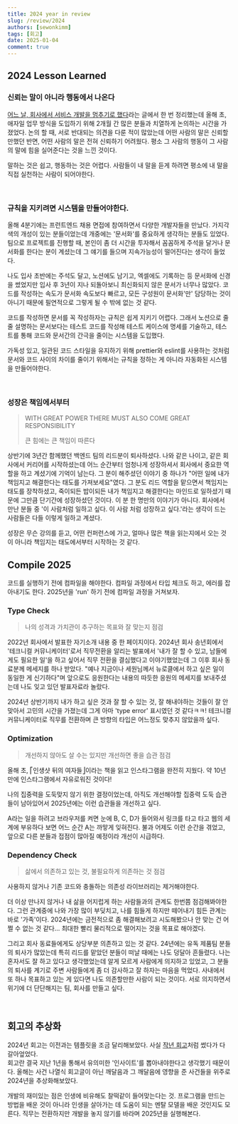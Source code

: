 ```yaml
---
title: 2024 year in review
slug: /review/2024
authors: [sewonkimm]
tags: [회고]
date: 2025-01-04
comment: true
---
```



## 2024 Lesson Learned

### 신뢰는 말이 아니라 행동에서 나온다

[어느 날, 회사에서 서비스 개발을 멈추기로 했다](/blog/review/processTF)라는 글에서 한 번 정리했는데 올해 초, 애자일 업무 방식을 도입하기 위해 2개월 간 많은 분들과 치열하게 논의하는 시간을 가졌었다. 
논의 할 때, 서로 반대되는 의견을 다룬 적이 많았는데 어떤 사람의 말은 신뢰할만했던 반면, 어떤 사람의 말은 전혀 신뢰하기 어려웠다. 
평소 그 사람의 행동이 그 사람의 말에 힘을 실어준다는 것을 느낀 것이다.  

말하는 것은 쉽고, 행동하는 것은 어렵다.
사람들이 내 말을 듣게 하려면 평소에 내 말을 직접 실천하는 사람이 되어야한다.  


<!--truncate-->

<br />

### 규칙을 지키려면 시스템을 만들어야한다. 

올해 4분기에는 프런트엔드 채용 면접에 참여하면서 다양한 개발자들을 만났다. 
가지각색의 개성이 있는 분들이었는데 개중에는 '문서화'를 중요하게 생각하는 분들도 있었다.
팀으로 프로젝트를 진행할 때, 본인이 좀 더 시간을 투자해서 꼼꼼하게 주석을 달거나 문서화를 한다는 분이 계셨는데 그 얘기를 들으며 지속가능성이 떨어진다는 생각이 들었다.

나도 입사 초반에는 주석도 달고, 노션에도 남기고, 엑셀에도 기록하는 등 문서화에 신경을 썼었지만 입사 후 3년이 지나 되돌아보니 최신화되지 않은 문서가 너무나 많았다. 
코드를 작성하는 속도가 문서화 속도보다 빠르고, 모든 구성원이 문서화'만' 담당하는 것이 아니기 때문에 필연적으로 그렇게 될 수 밖에 없는 것 같다. 

코드를 작성하면 문서를 꼭 작성하자는 규칙은 쉽게 지키기 어렵다. 
그래서 노션으로 줄줄 설명하는 문서보다는 테스트 코드를 작성해 테스트 케이스에 명세를 기술하고, 테스트를 통해 코드와 문서간의 간극을 줄이는 시스템을 도입했다.  

가독성 있고, 일관된 코드 스타일을 유지하기 위해 prettier와 eslint를 사용하는 것처럼 문서와 코드 사이의 차이를 줄이기 위해서는 규칙을 정하는 게 아니라 자동화된 시스템을 만들어야한다.  

<br />

### 성장은 책임에서부터

> WITH GREAT POWER THERE MUST ALSO COME GREAT RESPONSIBILITY
> 
> 큰 힘에는 큰 책임이 따른다

상반기에 3년간 함께했던 백엔드 팀의 리드분이 퇴사하셨다. 
나와 같은 나이고, 같은 회사에서 커리어를 시작하셨는데 어느 순간부터 엄청나게 성장하셔서 회사에서 중요한 역할을 하고 계셨기에 기억이 남는다. 
그 분이 해주셨던 이야기 중 하나가 "어떤 일에 내가 책임지고 해결한다는 태도를 가져보세요"였다. 
그 분도 리드 역할을 맡으면서 책임지는 태도를 장착하셨고, 죽이되든 밥이되든 내가 책임지고 해결한다는 마인드로 일하셨기 때문에 그만큼 단기간에 성장하셨던 것이다. 
이 분 한 명만의 이야기가 아니다. 
회사에서 만난 분들 중 '이 사람처럼 일하고 싶다. 이 사람 처럼 성장하고 싶다.'라는 생각이 드는 사람들은 다들 이렇게 일하고 계셨다. 

성장은 무슨 강의를 듣고, 어떤 컨퍼런스에 가고, 얼마나 많은 책을 읽는지에서 오는 것이 아니라 책임지는 태도에서부터 시작하는 것 같다. 




## Compile 2025

코드를 실행하기 전에 컴파일을 해야한다.
컴파일 과정에서 타입 체크도 하고, 에러를 잡아내기도 한다. 
2025년을 'run' 하기 전에 컴파일 과정을 거쳐보자.

### Type Check

> 나의 성격과 가치관이 추구하는 목표와 잘 맞는지 점검

<ImageLayout src={myType} description="2022년 회사에서 발표한 자기소개 내용" />


2022년 회사에서 발표한 자기소개 내용 중 한 페이지이다.
2024년 회사 송년회에서 '테크니컬 커뮤니케이터'로서 직무전환을 알리는 발표에서 '내가 잘 할 수 있고, 남들에게도 필요한 일'을 하고 싶어서 직무 전환을 결심했다고 이야기했었는데 그 이후 회사 동료분께 메세지를 하나 받았다.
"예나 지금이나 세원님께서 뉴로클에서 하고 싶은 일이 동일한 게 신기하다"며 앞으로도 응원한다는 내용의 따듯한 응원의 메세지를 보내주셨는데 나도 잊고 있던 발표자료라 놀랐다.

2024년 상반기까지 내가 하고 싶은 것과 잘 할 수 있는 것, 잘 해내야하는 것들이 잘 안맞아서 고민의 시간을 가졌는데 그게 아마 'type error' 표시였던 것 같다ㅋㅋ!
테크니컬 커뮤니케이터로 직무를 전환하며 큰 방향의 타입은 어느정도 맞추지 않았을까 싶다. 


### Optimization

> 개선하지 않아도 살 수는 있지만 개선하면 좋을 습관 점검

올해 초, ⎡인생샷 뒤의 여자들⎦이라는 책을 읽고 인스타그램을 완전히 지웠다. 
약 10년만에 인스타그램에서 자유로워진 것이다!

<ImageLayout src={instagram} />

나의 집중력을 도둑맞지 않기 위한 결정이었는데, 아직도 개선해야할 집중력 도둑 습관들이 남아있어서 2025년에는 이런 습관들을 개선하고 싶다.

A라는 일을 하려고 브라우저를 켜면 눈에 B, C, D가 들어와서 링크를 타고 타고 웹의 세계에 부유하다 보면 어느 순간 A는 까맣게 잊혀진다. 
불과 어제도 이런 순간을 겪었고, 앞으로 다른 분들과 접점이 많아질 예정이라 개선이 시급하다. 


### Dependency Check

> 삶에서 의존하고 있는 것, 불필요하게 의존하는 것 점검 

사용하지 않거나 기존 코드와 충돌하는 의존성 라이브러리는 제거해야한다. 

더 이상 만나지 않거나 내 삶을 어지럽게 하는 사람들과의 관계도 한번쯤 점검해봐야한다.
그런 관계중에 나와 가장 많이 부딪치고, 나를 힘들게 하지만 떼어내기 힘든 관계는 바로 '가족'이다.
2024년에는 금전적으로 좀 해결해보려고 시도해봤으나 안 맞는 건 어쩔 수 없는 것 같다... 
최대한 빨리 물리적으로 떨어지는 것을 목표로 해야겠다.

그리고 회사 동료들에게도 상당부분 의존하고 있는 것 같다. 
24년에는 유독 제품팀 분들의 퇴사가 많았는데 특히 리드를 맡았던 분들이 떠날 때에는 나도 덩달아 흔들렸다.
나는 혼자서도 잘 하고 있다고 생각했었는데 알게 모르게 사람에게 의지하고 있었고, 그 분들의 퇴사를 계기로 주변 사람들에게 좀 더 감사하고 잘 하자는 마음을 먹었다. 
사내에서 또 하나 목표하고 있는 게 있다면 나도 의존할만한 사람이 되는 것이다. 
서로 의지하면서 위기에 더 단단해지는 팀, 회사를 만들고 싶다. 

<br />

## 회고의 추상화 

2024년 회고는 이전과는 템플릿을 조금 달리해보았다. 
사실 [작년 회고](/blog/review/2023)처럼 썼다가 다 갈아엎었다.  
회고란 결국 지난 1년을 통해서 유의미한 '인사이트'를 뽑아내야한다고 생각했기 때문이다. 
올해는 사건 나열식 회고글이 아닌 깨달음과 그 깨달음에 영향을 준 사건들을 위주로 2024년을 추상화해보았다.

개발의 재미있는 점은 인생에 비유해도 찰떡같이 들어맞는다는 것.
프로그램을 만드는 방법을 배운 것이 아니라 인생을 살아가는 데 도움이 되는 멘탈 모델을 배운 것인지도 모른다. 
직무는 전환하지만 개발을 놓지 않기를 바라며 2025년을 실행해본다. 
